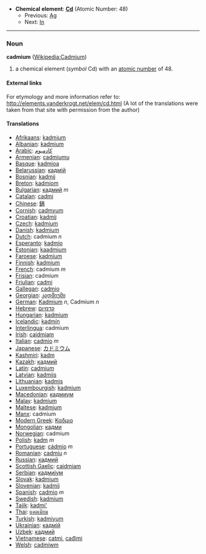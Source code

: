 *'''Chemical element''': '''[[Cd]]''' (Atomic Number: 48)
**Previous: [[Silver|Ag]]
**Next: [[Indium|In]]
----
=== Noun ===
'''cadmium''' ([[en:Cadmium|Wikipedia:Cadmium]])

# a chemical element (''symbol'' Cd) with an [[atomic number]] of 48.

====External links====
For etymology and more information refer to:
http://elements.vanderkrogt.net/elem/cd.html
(A lot of the translations were taken from that site with permission from the author)

==== Translations ====
*[[Afrikaans]]: [[kadmium]]
*[[Albanian]]: [[kadmium]]
*[[Arabic]]: [[كادميوم]]
*[[Armenian]]: [[cadmiumu]]
*[[Basque]]: [[kadmioa]]
*[[Belarussian]]: [[кадмiй]]
*[[Bosnian]]: [[kadmij]]
*[[Breton]]: [[kadmiom]]
*[[Bulgarian]]: [[кадмий]] ''m''
*[[Catalan]]: [[cadmi]]
*[[Chinese]]: [[鎘]]
*[[Cornish]]: [[cadmyum]]
*[[Croatian]]: [[kadmij]]
*[[Czech]]: [[kadmium]]
*[[Danish]]: [[kadmium]]
*[[Dutch]]: cadmium ''n''
*[[Esperanto]]: [[kadmio]]
*[[Estonian]]: [[kaadmium]]
*[[Faroese]]: [[kadmium]]
*[[Finnish]]: [[kadmium]]
*[[French]]: cadmium ''m''
*[[Frisian]]: cadmium
*[[Friulian]]: [[cadmi]]
*[[Gallegan]]: [[cadmio]]
*[[Georgian]]: [[კადმიუმი]]
*[[German]]: [[Kadmium]] ''n'', Cadmium ''n''
*[[Hebrew]]: [[קדמיום]]
*[[Hungarian]]: [[kadmium]]
*[[Icelandic]]: [[kadmín]]
*[[Interlingua]]: cadmium
*[[Irish]]: [[caidmiam]]
*[[Italian]]: [[cadmio]] ''m''
*[[Japanese]]: [[カドミウム]]
*[[Kashmiri]]: [[kadm]]
*[[Kazakh]]: [[кадмий]]
*[[Latin]]: [[cadmium]] '' ''
*[[Latvian]]: [[kadmijs]]
*[[Lithuanian]]: [[kadmis]]
*[[Luxembourgish]]: [[kadmium]]
*[[Macedonian]]: [[кадмиум]]
*[[Malay]]: [[kadmium]]
*[[Maltese]]: [[kadmjum]]
*[[Manx]]: cadmium
*[[Modern Greek]]: [[Καδμιο]] '' ''
*[[Mongolian]]: [[кадми]]
*[[Norwegian]]: cadmium
*[[Polish]]:  [[kadm]] ''m''
*[[Portuguese]]: [[cádmio]] ''m''
*[[Romanian]]: [[cadmiu]] ''n''
*[[Russian]]: [[кадмий]] '' ''
*[[Scottish Gaelic]]: [[caidmiam]]
*[[Serbian]]: [[кадмиjум]]
*[[Slovak]]: [[kadmium]]
*[[Slovenian]]: [[kadmij]]
*[[Spanish]]: [[cadmio]] ''m''
*[[Swedish]]: [[kadmium]]
*[[Tajik]]: [[kadmi']]
*[[Thai]]: [[แคดเมียม]]
*[[Turkish]]: [[kadmiyum]]
*[[Ukrainian]]: [[кадмiй]]
*[[Uzbek]]: [[кадмий]]
*[[Vietnamese]]: [[catmi]], [[cađimi]]
*[[Welsh]]: [[cadmiwm]]